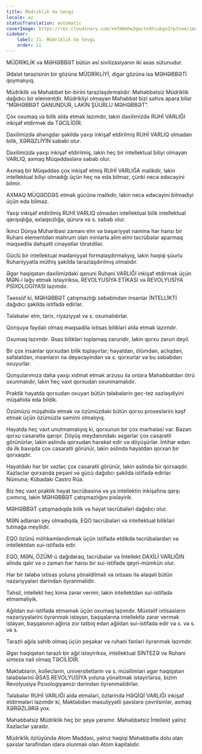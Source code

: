 ```yaml
---
title: Müdriklik Və Sevgi
locale: az
statusTranslation: automatic
coverImage: https://res.cloudinary.com/xmfm6mhw3gwctndtcubgx2rptnae/image/upload/v1740337243/small_cover_educacion_fundamental_a051170f1c.webp
sidebar:
    label: 11. Müdriklik Və Sevgi
    order: 11
---
```

MÜDRİKLİK və MƏHƏBBƏT bütün əsl sivilizasiyanın iki əsas sütunudur.

Ədalət tərəzisinin bir gözünə MÜDRİKLİYİ, digər gözünə isə MƏHƏBBƏTİ qoymalıyıq.

Müdriklik və Məhəbbət bir-birini tarazlaşdırmalıdır. Məhəbbətsiz Müdriklik dağıdıcı bir elementdir. Müdrikliyi olmayan Məhəbbət bizi səhvə apara bilər "MƏHƏBBƏT QANUNDUR, LAKİN ŞÜURLU MƏHƏBBƏT".

Çox oxumaq və bilik əldə etmək lazımdır, lakin daxilimizdə RUHİ VARLIĞI inkişaf etdirmək də TƏCİLİDİR.

Daxilimizdə ahəngdar şəkildə yaxşı inkişaf etdirilmiş RUHİ VARLIQ olmadan bilik, XƏRƏZLİYİN səbəbi olur.

Daxilimizdə yaxşı inkişaf etdirilmiş, lakin heç bir intellektual biliyi olmayan VARLIQ, axmaq Müqəddəslərə səbəb olur.

Axmaq bir Müqəddəs çox inkişaf etmiş RUHİ VARLIĞA malikdir, lakin intellektual biliyi olmadığı üçün heç nə edə bilməz, çünki necə edəcəyini bilmir.

AXMAQ MÜQƏDDƏS etmək gücünə malikdir, lakin necə edəcəyini bilmədiyi üçün edə bilməz.

Yaxşı inkişaf etdirilmiş RUHİ VARLIQ olmadan intellektual bilik intellektual qarışıqlığa, əxlaqsızlığa, qürura və s. səbəb olur.

İkinci Dünya Müharibəsi zamanı elm və bəşəriyyət naminə hər hansı bir Ruhani elementdən məhrum olan minlərlə alim elmi təcrübələr aparmaq məqsədilə dəhşətli cinayətlər törətdilər.

Güclü bir intellektual mədəniyyət formalaşdırmalıyıq, lakin həqiqi şüurlu Ruhaniyyatla müthiş şəkildə tarazlaşdırılmış olmalıdır.

Əgər həqiqətən daxilimizdəki qanuni Ruhani VARLIĞI inkişaf etdirmək üçün MƏN-i ləğv etmək istəyiriksə, REVOLYUSİYA ETİKASI və REVOLYUSİYA PSİXOLOGİYASI lazımdır.

Təəssüf ki, MƏHƏBBƏT çatışmazlığı səbəbindən insanlar İNTELLİKTİ dağıdıcı şəkildə istifadə edirlər.

Tələbələr elm, tarix, riyaziyyat və s. oxumalıdırlar.

Qonşuya faydalı olmaq məqsədilə ixtisas bilikləri əldə etmək lazımdır.

Oxumaq lazımdır. Əsas bilikləri toplamaq zəruridir, lakin qorxu zəruri deyil.

Bir çox insanlar qorxudan bilik toplayırlar; həyatdan, ölümdən, aclıqdan, səfalətdən, insanların nə deyəcəyindən və s. qorxurlar və bu səbəbdən oxuyurlar.

Qonşularımıza daha yaxşı xidmət etmək arzusu ilə onlara Məhəbbətdən ötrü oxunmalıdır, lakin heç vaxt qorxudan oxunmamalıdır.

Praktik həyatda qorxudan oxuyan bütün tələbələrin gec-tez xəzləşdiyini müşahidə edə bildik.

Özümüzü müşahidə etmək və özümüzdəki bütün qorxu proseslərini kəşf etmək üçün özümüzlə səmimi olmalıyıq.

Həyatda heç vaxt unutmamalıyıq ki, qorxunun bir çox mərhələsi var. Bəzən qorxu cəsarətlə qarışır. Döyüş meydanındakı əsgərlər çox cəsarətli görünürlər, lakin əslində qorxudan hərəkət edir və döyüşürlər. İntihar edən də ilk baxışda çox cəsarətli görünür, lakin əslində həyatdan qorxan bir qorxaqdır.

Həyatdakı hər bir xəzləc çox cəsarətli görünür, lakin əslində bir qorxaqdır. Xəzləclər qorxanda peşəni və gücü dağıdıcı şəkildə istifadə edirlər. Nümunə; Kübadakı Castro Rúa.

Biz heç vaxt praktik həyat təcrübəsinə və ya intellektin inkişafına qarşı çıxmırıq, lakin MƏHƏBBƏT çatışmazlığını pisləyirik.

MƏHƏBBƏT çatışmadıqda bilik və həyat təcrübələri dağıdıcı olur.

MƏN adlanan şey olmadıqda, EQO təcrübələri və intellektual bilikləri tutmağa meyllidir.

EQO özünü möhkəmləndirmək üçün istifadə etdikdə təcrübələrdən və intellektdən sui-istifadə edir.

EQO, MƏN, ÖZÜM-ü dağıdaraq, təcrübələr və İntellekt DAXİLİ VARLIĞIN əlində qalır və o zaman hər hansı bir sui-istifadə qeyri-mümkün olur.

Hər bir tələbə ixtisas yoluna yönəldilməli və ixtisası ilə əlaqəli bütün nəzəriyyələri dərindən öyrənməlidir.

Təhsil, intellekt heç kimə zərər vermir, lakin intellektdən sui-istifadə etməməliyik.

Ağıldan sui-istifadə etməmək üçün oxumaq lazımdır. Müxtəlif ixtisasların nəzəriyyələrini öyrənmək istəyən, başqalarına intellektlə zərər vermək istəyən, başqasının ağlına zor tətbiq edən ağıldan sui-istifadə edir və s. və s. və s.

Tarazlı ağıla sahib olmaq üçün peşəkar və ruhani fənləri öyrənmək lazımdır.

Əgər həqiqətən tarazlı bir ağıl istəyiriksə, intellektual SİNTEZƏ və Ruhani sintezə nail olmaq TƏCİLİDİR.

Məktəblərin, kolleclərin, universitetlərin və s. müəllimləri əgər həqiqətən tələbələrini ƏSAS REVOLYUSİYA yoluna yönəltmək istəyirlərsə, bizim Revolyusiya Psixologiyamızı dərindən öyrənməlidirlər.

Tələbələr RUHİ VARLIĞI əldə etmələri, özlərində HƏQİQİ VARLIĞI inkişaf etdirmələri lazımdır ki, Məktəbdən məsuliyyətli şəxslərə çevrilsinlər, axmaq XƏRƏZLƏRƏ yox.

Məhəbbətsiz Müdriklik heç bir şeyə yaramır. Məhəbbətsiz İntellekt yalnız Xəzləclər yaradır.

Müdriklik özlüyündə Atom Maddəsi, yalnız həqiqi Məhəbbətlə dolu olan şəxslər tərəfindən idarə olunmalı olan Atom kapitalıdır.

